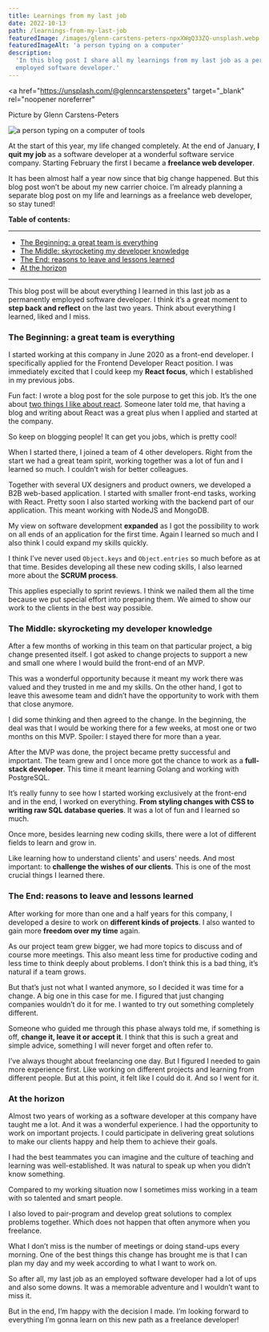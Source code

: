 ```yaml
---
title: Learnings from my last job
date: 2022-10-13
path: /learnings-from-my-last-job
featuredImage: /images/glenn-carstens-peters-npxXWgQ33ZQ-unsplash.webp
featuredImageAlt: 'a person typing on a computer'
description:
  'In this blog post I share all my learnings from my last job as a permanent
  employed software developer.'
---
```


<a
  href="https://unsplash.com/@glenncarstenspeters"
  target="_blank"
  rel="noopener noreferrer"
>
  Picture by Glenn Carstens-Peters
</a>

![a person typing on a computer of tools](/images/glenn-carstens-peters-npxXWgQ33ZQ-unsplash.webp)

At the start of this year, my life changed completely. At the end of January,
**I quit my job** as a software developer at a wonderful software service
company. Starting February the first I became a **freelance web developer**.

It has been almost half a year now since that big change happened. But this blog
post won’t be about my new carrier choice. I’m already planning a separate blog
post on my life and learnings as a freelance web developer, so stay tuned!

**Table of contents:**

---

- [The Beginning: a great team is everything](#the-beginning)
- [The Middle: skyrocketing my developer knowledge](#the-middle)
- [The End: reasons to leave and lessons learned](#the-end)
- [At the horizon](#at-the-horizon)

---

This blog post will be about everything I learned in this last job as a
permanently employed software developer. I think it’s a great moment to **step
back and reflect** on the last two years. Think about everything I learned,
liked and I miss.

### <a name='the-beginning'></a> The Beginning: a great team is everything

I started working at this company in June 2020 as a front-end developer. I
specifically applied for the Frontend Developer React position. I was
immediately excited that I could keep my **React focus**, which I established in
my previous jobs.

Fun fact: I wrote a blog post for the sole purpose to get this job. It’s the one
about [two things I like about react](/blog/two-good-reasons-to-use-react/).
Someone later told me, that having a blog and writing about React was a great
plus when I applied and started at the company.

So keep on blogging people! It can get you jobs, which is pretty cool!

When I started there, I joined a team of 4 other developers. Right from the
start we had a great team spirit, working together was a lot of fun and I
learned so much. I couldn’t wish for better colleagues.

Together with several UX designers and product owners, we developed a B2B
web-based application. I started with smaller front-end tasks, working with
React. Pretty soon I also started working with the backend part of our
application. This meant working with NodeJS and MongoDB.

My view on software development **expanded** as I got the possibility to work on
all ends of an application for the first time. Again I learned so much and I
also think I could expand my skills quickly.

I think I’ve never used `Object.keys` and `Object.entries` so much before as at
that time. Besides developing all these new coding skills, I also learned more
about the **SCRUM process**.

This applies especially to sprint reviews. I think we nailed them all the time
because we put special effort into preparing them. We aimed to show our work to
the clients in the best way possible.

### <a name='the-middle'></a> The Middle: skyrocketing my developer knowledge

After a few months of working in this team on that particular project, a big
change presented itself. I got asked to change projects to support a new and
small one where I would build the front-end of an MVP.

This was a wonderful opportunity because it meant my work there was valued and
they trusted in me and my skills. On the other hand, I got to leave this awesome
team and didn’t have the opportunity to work with them that close anymore.

I did some thinking and then agreed to the change. In the beginning, the deal
was that I would be working there for a few weeks, at most one or two months on
this MVP. Spoiler: I stayed there for more than a year.

After the MVP was done, the project became pretty successful and important. The
team grew and I once more got the chance to work as a **full-stack developer**.
This time it meant learning Golang and working with PostgreSQL.

It’s really funny to see how I started working exclusively at the front-end and
in the end, I worked on everything. **From styling changes with CSS to writing
raw SQL database queries**. It was a lot of fun and I learned so much.

Once more, besides learning new coding skills, there were a lot of different
fields to learn and grow in.

Like learning how to understand clients' and users' needs. And most important:
to **challenge the wishes of our clients**. This is one of the most crucial
things I learned there.

### <a name='the-end'></a> The End: reasons to leave and lessons learned

After working for more than one and a half years for this company, I developed a
desire to work on **different kinds of projects**. I also wanted to gain more
**freedom over my time** again.

As our project team grew bigger, we had more topics to discuss and of course
more meetings. This also meant less time for productive coding and less time to
think deeply about problems. I don’t think this is a bad thing, it’s natural if
a team grows.

But that’s just not what I wanted anymore, so I decided it was time for a
change. A big one in this case for me. I figured that just changing companies
wouldn’t do it for me. I wanted to try out something completely different.

Someone who guided me through this phase always told me, if something is off,
**change it, leave it or accept it**. I think that this is such a great and
simple advice, something I will never forget and often refer to.

I’ve always thought about freelancing one day. But I figured I needed to gain
more experience first. Like working on different projects and learning from
different people. But at this point, it felt like I could do it. And so I went
for it.

<CoffeeHint />

### <a name='at-the-horizon'></a> At the horizon

Almost two years of working as a software developer at this company have taught
me a lot. And it was a wonderful experience. I had the opportunity to work on
important projects. I could participate in delivering great solutions to make
our clients happy and help them to achieve their goals.

I had the best teammates you can imagine and the culture of teaching and
learning was well-established. It was natural to speak up when you didn’t know
something.

Compared to my working situation now I sometimes miss working in a team with so
talented and smart people.

I also loved to pair-program and develop great solutions to complex problems
together. Which does not happen that often anymore when you freelance.

What I don’t miss is the number of meetings or doing stand-ups every morning.
One of the best things this change has brought me is that I can plan my day and
my week according to what I want to work on.

So after all, my last job as an employed software developer had a lot of ups and
also some downs. It was a memorable adventure and I wouldn’t want to miss it.

But in the end, I’m happy with the decision I made. I’m looking forward to
everything I’m gonna learn on this new path as a freelance developer!
